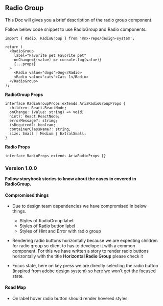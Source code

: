 
<Meta title="MDX/RadioGroup" component={RadioGroup} />


## Radio Group

This Doc will gives you a brief description of the radio group
component.

Follow below code snippet to use RadioGroup and Radio components.

```tsx
import { Radio, RadioGroup } from '@nx-repo/design-system';

return (
  <RadioGroup
    label="Favorite pet Favorite pet"
    onChange={(value) => console.log(value)}
    {...props}
  >
    <Radio value="dogs">Dog</Radio>
    <Radio value="cats">Cats 1</Radio>
  </RadioGroup>
);
```

**RadioGroup Props**

```tsx
interface RadioGroupProps extends AriaRadioGroupProps {
  children: React.ReactNode;
  onChange: (value: string) => void;
  hint?: React.ReactNode;
  errorMessage?: string;
  isRequired?: boolean;
  containerClassName?: string;
  size: Small | Medium | ExtralSmall;
}
```

**Radio Props**

```tsx
interface RadioProps extends AriaRadioProps {}
```

### Version 1.0.0

**Follow storybook stories to know about the cases in covered in RadioGroup.**

#### **Compromised things**

- Due to design team dependencies we have compromised in below things.

  - Styles of RadioGroup label
  - Styles of Radio button label
  - Styles of Hint and Error with radio group

- Rendering radio buttons horizontally because we are expecting children for radio group so client to has to develope it with a common component.
  For this we have written a story to render radio buttons horizontally with the title **Horizontal Radio Group** please check it
- Focus state, here on key press we are directly selecting the radio button (inspired from adobe design system) so here we won't get the focused state.

#### **Road Map**

- On label hover radio button should render hovered styles
